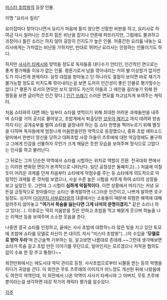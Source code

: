 [[미스터 초밥왕]]의 등장 인물.

이명 "요리사 킬러"

요리집마다 찾아다니면서 요리가 마음에 들지 않으면 신랄한 비판을 하고, 요리사로 하여금 다시 일어나는 것조차 힘든 비난을 잡지나 언론에 퍼뜨리지만, 그럼에도 불과하고 과장이나 틀린 소리는 하지 않아 굉장히 인지도가 높은 인물. 어중간한 요리를 내놓는 요리사에게는 가차없는 비난을 가하지만, 반대로 뛰어난 요리사는 인정하는 인물이기도 하다. 

하지만 [[사사키 타케시]]와 맞먹을 정도로 독자들중 대다수가 안티인, 인간적인 면으로는 좋게 평가해줄 이유가 없는 인물. 평론가로서 남을 깎아내리는 거야 별 이상할거 없지만 도가 지나친게 문제이다. 실컷 대접을 받아놓고 단 하나라도 결점이 보이면 바로 재기가 불가능할 정도로 미치도록 깎아내리는걸 보면 도저히 인간성이 좋은 인물로 평가할수는 없다.[* 평론가 로서의 면모만 보지 않아도 자신의 아들과 그 애인을 갈라놓기 위해 한 행동을 보면 글러먹은 인간 맞다.] [[인간 쓰레기]] 스러운 면모를 차고넘치게 보여주는 캐릭터.

처음 쇼타와의 대면 때는 일부러 쇼타를 엿먹이기 위해 최대한 어려운 과제들만을 내주며 쇼타를 거의 궁지로 몰아넣고, 초밥계에서 퇴출당한 [[코우야 헤키고]] 까지 데려와 방송까지 타는 공개승부를 벌여 쇼타를 끝장내려 하는 등 쇼타 한명을 찍어누르기 위해 별짓을 다하며 독자들에게 엄청나게 미움받을만한 악역으로 등장했으나, 중화 초밥 에피소드 말미에서 한번더 망신을 당하고 대화초밥 사장 아들이 츠루에에 대한 악감정에도 불구하고 그에게 인감을 선물하자 무언가 크게 깨달은 듯한 모습을 보여주며 정식으로 고맙다는 인사를 하고 물러난다.

그 뒤로는 그저 단순한 악역에서 쇼타를 시험하는 위치로 역할이 전환. 전국대회 편에서는 이러한 변화된 면모가 본격적으로 나타난다. 일단 공정성은 둘째치고(...) 처음에 미칠듯이 어려운 과제를 던져 처음부터 쇼타에게 악점수를 주는 등 쇼타에게 의도적으로 악질적인 과제를 준 것처럼 보였으나, 사실 수준 높은 시험을 치루게 하여 쇼타의 성장을 보고 싶었던 듯. 그런데 그 시험이 '''심하게 악질적이다.''' 이런 상황에서 따지기는 커녕 모든걸 긍정적으로 받아들이는 쇼타는 좋게말하면 너그러운 인간이고, 나쁘게 말하면 호구일정도. 심지어 [[다이넨지 사부로타]]와의 대결에서는 소용돌이 때문에 위험한 해역에 대해 알려주지 않아놓고 '''"여기서 목숨을 잃는다면 그게 녀석의 운명이겠지."''' 같은 소리나 하고 있다(…). 이후로는 딱히 미움받을 짓은 안하고 초밥을 먹고 해맑게 웃으며 하늘을 나는 리액션 등을 보여주며 소소한 웃음을 준다.

나중엔 결국 쇼타를 인정하고, 끝에는 사사 초밥에 대항하느라 많은 빚을 지고 있던 토모에 초밥에 쇼타를 모델로 자신이 쓴 대히트 저서 "미스터 초밥왕"(...)의 수입을 ''''모델료로 받아 두라''''며 은근슬쩍 기부하는 등, 알고보면 나름대로 츤데레.~~그런데 생각해보면 쇼타가 목숨 걸고 초밥 만든 이야기를 무단으로, 얼마인지는 모르겠으나 저작권 협의도 없이 수표 한 장 주고 퉁쳤다~~

외전만화에서는 에도시대 악덕 관리로 등장. 사사초밥으로부터 뇌물을 받는 등의 악행을 하다가 귀양을 간다. 이 외전은 무토 츠루에의 이미지가 어느정도 개선된 뒤에 나왔음에도 여전히 악역인데, 이 외전에서 나온 악역이 사사키 타케시와 그 아버지, 무토 츠루에 뿐이라는걸 생각하면 대강 작가의 캐릭터 평가를 알수있다.

[[각주]]
